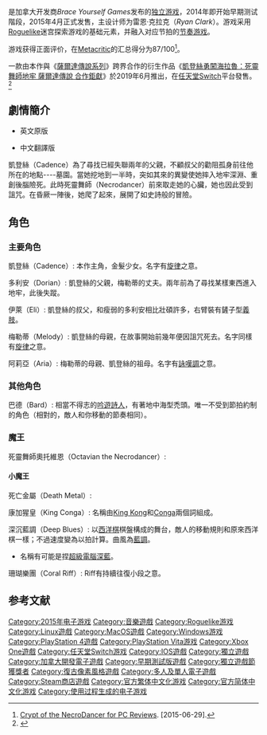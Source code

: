 {{NoteTA
| G1=Games
}}
{{Infobox video game
| title = 節奏地牢
| english = Crypt of the NecroDancer
| image   = Crypt of the NecroDancer covers.jpg
| caption = Steam版遊戲封面
| developer = Brace Yourself Games
| publisher = {{Unbulleted list|Brace Yourself Games|[[Klei_Entertainment|Klei Entertainment]] {{small|(PC)}}}}
| engine = [[Monkey_X|Monkey X]]
| platforms = [[iOS|iOS]], [[Microsoft_Windows|Microsoft Windows]], [[OS_X|OS X]], [[Linux|Linux]], [[PlayStation_4|PlayStation 4]], [[PlayStation_Vita|PlayStation Vita]], [[Xbox_One|Xbox One]], [[Nintendo_Switch|Nintendo Switch]]
| released = '''Windows'''、'''OS X'''、'''Linux'''{{Video game release|WW|April 23, 2015}}'''PS4'''、'''PS Vita'''{{Video game release|WW|February 2, 2016}}'''iOS'''{{Video game release|WW|June 30, 2016}}'''Xbox One'''{{Video game release|WW|February 10, 2017}}'''Nintendo Switch'''{{Video game release|WW|2018-02-01}}
| genre = [[Roguelike|Roguelike]], [[Rhythm_game|节奏游戏]]
| modes = [[單人遊戲|單人]]
| director = Ryan Clark
| producer = Heather Wilson
| designer = Ryan Clark
| programmer = {{Unbulleted list|Oliver Trujillo|Ryan Clark}}
| artist = Ted Martens
| writer = {{Unbulleted list|Ryan Clark|Oliver Trujillo|Kathryn Clark}}
| composer = [[Danny_Baranowsky|Danny Baranowsky]]
}}

{{vgname|节奏地牢|en=Crypt of the NecroDancer}}是加拿大开发商''Brace Yourself Games''发布的[[独立游戏|独立游戏]]，2014年即开始早期测试階段，2015年4月正式发售，主设计师为雷恩·克拉克（''Ryan Clark''）。游戏采用[[Roguelike|Roguelike]]迷宫探索游戏的基础元素，并融入对应节拍的[[节奏游戏|节奏游戏]]。

游戏获得正面评价，在[[Metacritic|Metacritic]]的汇总得分为87/100<ref>[http://www.metacritic.com/game/pc/crypt-of-the-necrodancer Crypt of the NecroDancer for PC Reviews]. [2015-06-29].</ref>。

一款由本作與《[[薩爾達傳說系列|薩爾達傳說系列]]》跨界合作的衍生作品《[[凱登絲勇闖海拉魯|凱登絲勇闖海拉魯：死靈舞師地牢 薩爾達傳說 合作鉅獻]]》於2019年6月推出，在[[任天堂Switch|任天堂Switch]]平台發售。<ref>{{cite news |author1=Jisho |title=【E3 19】《凱登絲勇闖海拉魯：死靈舞師地牢 薩爾達傳說 合作鉅獻》將於明日推出 |url=https://gnn.gamer.com.tw/6/180956.html |accessdate=2019-06-16 |publisher=[[巴哈姆特電玩資訊站|巴哈姆特電玩資訊站]] |date=2019-06-12}}</ref>

== 劇情簡介 ==
*英文原版
{{cquote|They told me I was too young. They told me I needed more training. I told them to drop dead! How ironic. I don't know how I survived that fall, something strange   must have happened. My pulse is beating like a drum but my blood is running cold. I'm not sure what's going on but I came here with a question, and I'm gonna find the answer if it kills me.}}
*中文翻譯版
{{cquote|「他們說我還太年幼；他們說我還須多加訓練。我管他們去死！（主角墜落）超諷刺的。我不知道我是怎麼活過那場墜落，肯定有有什麼詭異的事情發生。我的脈搏如鼓般 亢奮的敲擊；但我的血正慢慢冷去。我帶著一個問題前來，並在我心跳停止前找到答案。」 ----凱登絲；遊戲開始片頭}}

凱登絲（Cadence）為了尋找已經失聯兩年的父親，不顧叔父的勸阻孤身前往他所在的地點----墓園。當她挖地到一半時，突如其來的異變使她摔入地牢深淵、重創後腦險死。此時死靈舞師（Necrodancer）前來取走她的心臟，她也因此受到詛咒。在昏厥一陣後，她爬了起來，展開了如史詩般的冒險。

== 角色 ==

=== 主要角色 ===

凱登絲（Cadence）: 本作主角，金髮少女。名字有[[旋律|旋律]]之意。

多利安（Dorian）: 凱登絲的父親，梅勒蒂的丈夫。兩年前為了尋找某樣東西進入地牢，此後失蹤。

伊萊（Eli）: 凱登絲的叔父，和瘦弱的多利安相比壯碩許多，右臂裝有鏟子型[[義肢|義肢]]。

梅勒蒂（Melody）: 凱登絲的母親，在故事開始前幾年便因詛咒死去。名字同樣有[[旋律|旋律]]之意。

阿莉亞（Aria）: 梅勒蒂的母親、凱登絲的祖母。名字有[[詠嘆調|詠嘆調]]之意。

=== 其他角色 ===

巴德（Bard）: 相當不得志的[[吟遊詩人|吟遊詩人]]，有著地中海型禿頭。唯一不受到節拍約制的角色（相對的，敵人和你移動的節奏相同）。

=== 魔王 ===

死靈舞師奧托維恩（Octavian the Necrodancer）: 

==== 小魔王 ====

死亡金屬（Death Metal）: 

康加猩皇（King Conga）: 名稱由[[金剛_(怪獸)|King Kong]]和[[康加鼓|Conga]]兩個詞組成。

深沉藍調（Deep Blues）: 以[[西洋棋|西洋棋]]棋盤構成的舞台，敵人的移動規則和原來西洋棋一樣；不過速度變為以拍計算。曲風為[[藍調|藍調]]。
*名稱有可能是捏[[超級電腦|超級電腦]][[深藍_(電腦)|深藍]]。

珊瑚樂團（Coral Riff）: Riff有持續往復小段之意。

== 参考文献 ==
{{Reflist}}

{{DEFAULTSORT:Crypt of the NecroDancer}}
[[Category:2015年电子游戏|Category:2015年电子游戏]]
[[Category:音樂遊戲|Category:音樂遊戲]]
[[Category:Roguelike游戏|Category:Roguelike游戏]]
[[Category:Linux遊戲|Category:Linux遊戲]]
[[Category:MacOS遊戲|Category:MacOS遊戲]]
[[Category:Windows游戏|Category:Windows游戏]]
[[Category:PlayStation_4遊戲|Category:PlayStation 4遊戲]]
[[Category:PlayStation_Vita游戏|Category:PlayStation Vita游戏]]
[[Category:Xbox_One遊戲|Category:Xbox One遊戲]]
[[Category:任天堂Switch游戏|Category:任天堂Switch游戏]]
[[Category:IOS遊戲|Category:IOS遊戲]]
[[Category:獨立遊戲|Category:獨立遊戲]]
[[Category:加拿大開發電子遊戲|Category:加拿大開發電子遊戲]]
[[Category:早期測試版遊戲|Category:早期測試版遊戲]]
[[Category:獨立遊戲節獲獎者|Category:獨立遊戲節獲獎者]]
[[Category:復古像素風格遊戲|Category:復古像素風格遊戲]]
[[Category:多人及單人電子遊戲|Category:多人及單人電子遊戲]]
[[Category:Steam商店遊戲|Category:Steam商店遊戲]]
[[Category:官方繁体中文化游戏|Category:官方繁体中文化游戏]]
[[Category:官方简体中文化游戏|Category:官方简体中文化游戏]]
[[Category:使用过程生成的电子游戏|Category:使用过程生成的电子游戏]]